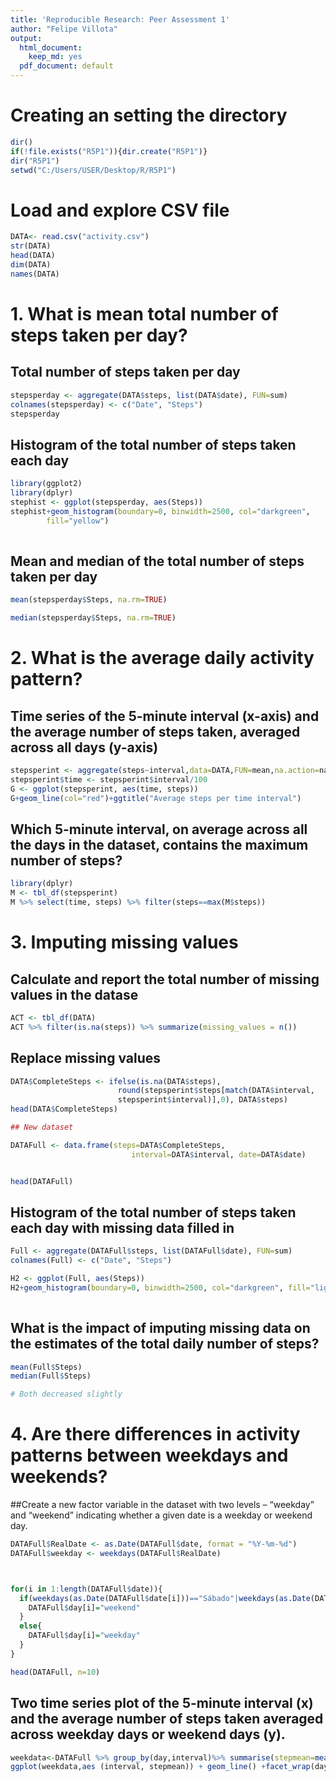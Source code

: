 ```yaml
---
title: 'Reproducible Research: Peer Assessment 1'
author: "Felipe Villota"
output:
  html_document:
    keep_md: yes
  pdf_document: default
---
```




# Creating an setting the directory 

```r
dir()
if(!file.exists("R5P1")){dir.create("R5P1")}
dir("R5P1")
setwd("C:/Users/USER/Desktop/R/R5P1")
```



# Load and explore CSV file 

```r
DATA<- read.csv("activity.csv")
str(DATA)
head(DATA)
dim(DATA)
names(DATA)
```



# 1. What is mean total number of steps taken per day?

## Total number of steps taken per day

```r
stepsperday <- aggregate(DATA$steps, list(DATA$date), FUN=sum)
colnames(stepsperday) <- c("Date", "Steps")
stepsperday
```

## Histogram of the total number of steps taken each day

```r
library(ggplot2)
library(dplyr)
stephist <- ggplot(stepsperday, aes(Steps))
stephist+geom_histogram(boundary=0, binwidth=2500, col="darkgreen", 
        fill="yellow")
        
```


## Mean and median of the total number of steps taken per day

```r
mean(stepsperday$Steps, na.rm=TRUE)

median(stepsperday$Steps, na.rm=TRUE)
```


# 2. What is the average daily activity pattern?

## Time series of the 5-minute interval (x-axis) and the average number of steps taken, averaged across all days (y-axis)

```r
stepsperint <- aggregate(steps~interval,data=DATA,FUN=mean,na.action=na.omit)
stepsperint$time <- stepsperint$interval/100
G <- ggplot(stepsperint, aes(time, steps))
G+geom_line(col="red")+ggtitle("Average steps per time interval")

```


## Which 5-minute interval, on average across all the days in the dataset, contains the maximum number of steps?

```r
library(dplyr)
M <- tbl_df(stepsperint)
M %>% select(time, steps) %>% filter(steps==max(M$steps))
```


# 3. Imputing missing values

## Calculate and report the total number of missing values in the datase

```r
ACT <- tbl_df(DATA)
ACT %>% filter(is.na(steps)) %>% summarize(missing_values = n())
```


## Replace missing values
```r
DATA$CompleteSteps <- ifelse(is.na(DATA$steps), 
                        round(stepsperint$steps[match(DATA$interval, 
                        stepsperint$interval)],0), DATA$steps)
head(DATA$CompleteSteps)

## New dataset 

DATAFull <- data.frame(steps=DATA$CompleteSteps, 
                           interval=DATA$interval, date=DATA$date)


head(DATAFull)

```


##  Histogram of the total number of steps taken each day with missing data filled in
```r
Full <- aggregate(DATAFull$steps, list(DATAFull$date), FUN=sum)
colnames(Full) <- c("Date", "Steps")

H2 <- ggplot(Full, aes(Steps))
H2+geom_histogram(boundary=0, binwidth=2500, col="darkgreen", fill="lightyellow")
      
```



## What is the impact of imputing missing data on the estimates of the total daily number of steps?
```r
mean(Full$Steps)
median(Full$Steps)

# Both decreased slightly

```

# 4. Are there differences in activity patterns between weekdays and weekends? 

##Create a new factor variable in the dataset with two levels – “weekday” and “weekend” indicating whether a given date is a weekday or weekend day.



```r
DATAFull$RealDate <- as.Date(DATAFull$date, format = "%Y-%m-%d")
DATAFull$weekday <- weekdays(DATAFull$RealDate)



for(i in 1:length(DATAFull$date)){
  if(weekdays(as.Date(DATAFull$date[i]))=="Sábado"|weekdays(as.Date(DATAFull$date[i]))=="Domingo"){
    DATAFull$day[i]="weekend"
  }
  else{
    DATAFull$day[i]="weekday"
  }
}

head(DATAFull, n=10)

```



## Two time series plot of the 5-minute interval (x) and the average number of steps taken averaged across weekday days or weekend days (y).

```r
weekdata<-DATAFull %>% group_by(day,interval)%>% summarise(stepmean=mean(steps))
ggplot(weekdata,aes (interval, stepmean)) + geom_line() +facet_wrap(day~.,nrow=2,ncol=1)+ggtitle("Mean Steps by Interval depending on Day")
  
```


